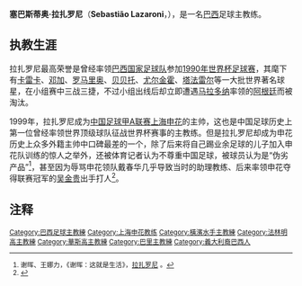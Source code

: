 {{noteTA
|G1=足球
|1=zh-hans:拉扎罗尼; zh-hk:拉沙朗尼;
}}
'''塞巴斯蒂奥·拉扎罗尼'''（'''Sebastião Lazaroni'''，{{bd|1950年|9月25日|||L}}），是一名[[巴西|巴西]]足球主教练。

==执教生涯==
拉扎罗尼最高荣誉是曾经率领[[巴西国家足球队|巴西国家足球队]]参加[[1990年世界杯足球赛|1990年世界杯足球赛]]，其麾下有[[卡雷卡|卡雷卡]]、[[邓加|邓加]]、[[罗马里奥|罗马里奥]]、[[贝贝托|贝贝托]]、[[佐真奴|尤尔金霍]]、[[克劳迪奥·塔法雷尔|塔法雷尔]]等一大批世界著名球星，在小组赛中三战三捷，不过小组出线后却立即遭遇[[马拉多纳|马拉多纳]]率领的[[阿根廷国家足球队|阿根廷]]而被淘汰。

1999年，拉扎罗尼成为[[甲A联赛|中国足球甲A联赛]][[上海申花|上海申花]]的主帅，这也是中国足球历史上第一位曾经率领世界顶级球队征战世界杯赛事的主教练。但是拉扎罗尼却成为申花历史上众多外籍主帅中口碑最差的一个，除了后来将自己踢业余足球的儿子加入申花队训练的惊人之举外，还被体育记者认为不尊重中国足球，被球员认为是“伪劣产品”<ref>谢晖、王娜力，《谢晖：这就是生活》，[http://book.sina.com.cn/nzt/sal/xiehui/26.shtml 拉扎罗尼] {{Wayback|url=http://book.sina.com.cn/nzt/sal/xiehui/26.shtml |date=20080829221739 }}。</ref>，甚至因为辱骂申花领队戴春华几乎导致当时的助理教练、后来率领申花夺得联赛冠军的[[吴金贵|吴金贵]]出手打人<ref>{{cite news|url=http://www.people.com.cn/GB/channel2/57/280/198/200305/27/152185.html|title=申花外教六人行：烟枪安杰依 拉扎不尊重中国足球|author=王东生|publisher=东方体育日报|date=2003-05-27|accessdate=2007-07-10|archive-date=2016-03-04|archive-url=https://web.archive.org/web/20160304071919/http://www.people.com.cn/GB/channel2/57/280/198/200305/27/152185.html}}</ref>。

==注释==
<small>
<references />

{{上海申花主教练}}

{{DEFAULTSORT:Lazaroni, Sebastião}}
[[Category:巴西足球主教練|Category:巴西足球主教練]]
[[Category:上海申花教练|Category:上海申花教练]]
[[Category:橫濱水手主教練|Category:橫濱水手主教練]]
[[Category:法林明高主教練|Category:法林明高主教練]]
[[Category:華斯高主教練|Category:華斯高主教練]]
[[Category:巴里主教練|Category:巴里主教練]]
[[Category:義大利裔巴西人|Category:義大利裔巴西人]]